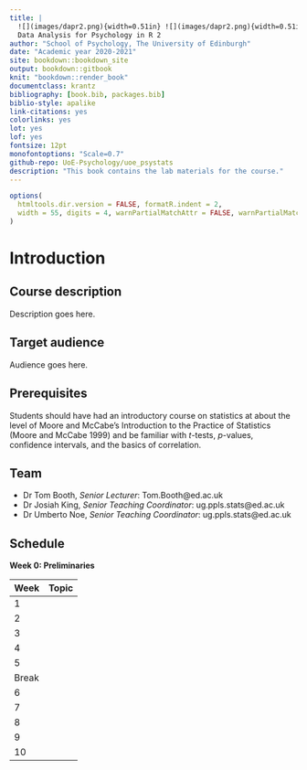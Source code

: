 ```yaml
--- 
title: |
  ![](images/dapr2.png){width=0.51in} ![](images/dapr2.png){width=0.51in} <br>
  Data Analysis for Psychology in R 2
author: "School of Psychology, The University of Edinburgh"
date: "Academic year 2020-2021"
site: bookdown::bookdown_site
output: bookdown::gitbook
knit: "bookdown::render_book"
documentclass: krantz
bibliography: [book.bib, packages.bib]
biblio-style: apalike
link-citations: yes
colorlinks: yes
lot: yes
lof: yes
fontsize: 12pt
monofontoptions: "Scale=0.7"
github-repo: UoE-Psychology/uoe_psystats
description: "This book contains the lab materials for the course."
---
```


```r
options(
  htmltools.dir.version = FALSE, formatR.indent = 2,
  width = 55, digits = 4, warnPartialMatchAttr = FALSE, warnPartialMatchDollar = FALSE
)
```


# Introduction


## Course description

Description goes here.


## Target audience

Audience goes here.


## Prerequisites

Students should have had an introductory course on statistics at about the level of Moore and McCabe's Introduction to the Practice of Statistics (Moore and McCabe 1999) and be familiar with _t_-tests, _p_-values, confidence intervals, and the basics of correlation. 


## Team

- Dr Tom Booth, _Senior Lecturer_: Tom.Booth@ed.ac.uk
- Dr Josiah King, _Senior Teaching Coordinator_: ug.ppls.stats@ed.ac.uk
- Dr Umberto Noe, _Senior Teaching Coordinator_: ug.ppls.stats@ed.ac.uk


## Schedule


**Week 0: Preliminaries**


| Week  | Topic |
|:------|:------|
| 1     |       |
| 2     |       |
| 3     |       |
| 4     |       |
| 5     |       |
| Break |       |
| 6     |       |
| 7     |       |
| 8     |       |
| 9     |       |
| 10    |       |

